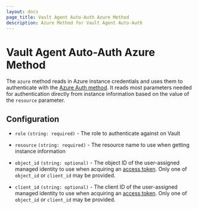 ```yaml
---
layout: docs
page_title: Vault Agent Auto-Auth Azure Method
description: Azure Method for Vault Agent Auto-Auth
---
```


# Vault Agent Auto-Auth Azure Method

The `azure` method reads in Azure instance credentials and uses them to
authenticate with the [Azure Auth
method](/docs/auth/azure). It reads most
parameters needed for authentication directly from instance information based
on the value of the `resource` parameter.

## Configuration

- `role` `(string: required)` - The role to authenticate against on Vault

- `resource` `(string: required)` - The resource name to use when getting instance information

- `object_id` `(string: optional)` - The object ID of the user-assigned managed identity to use
  when acquiring an [access token](https://docs.microsoft.com/en-us/azure/active-directory/managed-identities-azure-resources/how-to-use-vm-token#get-a-token-using-http).
  Only one of `object_id` or `client_id` may be provided.

- `client_id` `(string: optional)` - The client ID of the user-assigned managed identity to use
  when acquiring an [access token](https://docs.microsoft.com/en-us/azure/active-directory/managed-identities-azure-resources/how-to-use-vm-token#get-a-token-using-http).
  Only one of `object_id` or `client_id` may be provided.
